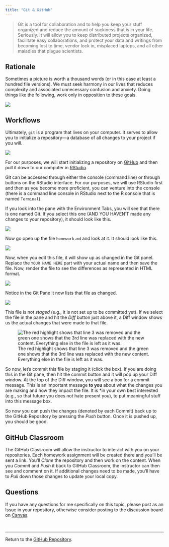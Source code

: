 ```yaml
---
title: "Git & GitHub"
---
```


> Git is a tool for collaboration and to help you keep your stuff organized and reduce the amount of suckiness that is in your life. Seriously. It will allow you to keep distributed projects organized, facilitate easy collaborations, and protect your data and writings from becoming lost to time, vendor lock in, misplaced laptops, and all other maladies that plague scientists.

## Rationale

Sometimes a picture is worth a thousand words (or in this case at least a hundred file versions). We must seek harmony in our lives that reduces complexity and associated unnecessary confusion and anxiety. Doing things like the following, work only in opposition to these goals.

![](media/file_naming.png)

## Workflows

Ultimately, `git` is a program that lives on your computer. It serves to allow you to initialize a repository---a database of all changes to your project if you will.

![](media/hero.svg)

For our purposes, we will start initializing a repository on [GitHub](https://github.com) and then pull it down to our computer in [RStudio](https://rstudio.com).

Git can be accessed through either the console (command line) or through buttons on the RStudio interface. For our purposes, we will use RStudio first and then as you become more proficient, you can venture into the console (there is a command line console in RStudio next to the R console that is named `Terminal`).

If you look into the pane with the Environment Tabs, you will see that there is one named Git. If you select this one (AND YOU HAVEN'T made any changes to your repository), it should look like this.

![](media/git-tab.png)

Now go open up the file `homework.md` and look at it. It should look like this.

![](media/hw.png)

Now, when you edit this file, it will show up as changed in the Git panel. Replace the `YOUR NAME HERE` part with your actual name and then save the file. Now, render the file to see the differences as represented in HTML format.

![](media/rendering.png)

Notice in the Git Pane it now lists that file as changed.

![](media/hw1.png)

This file is not *staged* (e.g., it is not set up to be committed yet). If we select the file in the pane and hit the *Diff* button just above it, a Diff window shows us the actual changes that were made to that file.

![The red highlight shows that line 3 was removed and the green one shows that the 3rd line was replaced with the new content. Everything else in the file is left as it was.](media/diff.png)

So now, let's commit this file by staging it (click the box). If you are doing this in the Git pane, then hit the commit button and it will pop up your Diff window. At the top of the Diff window, you will see a box for a commit message. This is an important message **to you** about what the changes you are making and how they impact the file. It is \*in your own best interested (e.g., so that future you does not hate present you), to put meaningful stuff into this message box.

So now you can push the changes (denoted by each Commit) back up to the GitHub Repository by pressing the *Push* button. Once it is pushed up, you should be good.

## GitHub Classroom

The GitHub Classroom will allow the instructor to interact with you on your repositories. Each homework assignment will be created there and you'll be sent a link. You'll *Clone* the repository and then work on the content. When you *Commit* and *Push* it back to GitHub Classroom, the instructor can then see and comment on it. If additional changes need to be made, you'll have to *Pull* down those changes to update your local copy.

## Questions

If you have any questions for me specifically on this topic, please post as an Issue in your repository, otherwise consider posting to the discussion board on [Canvas](https://canvas.vcu.edu).


&nbsp;

---

Return to the [GitHub Repository](https://github.com/DyerlabTeaching/Github-Classroom).

